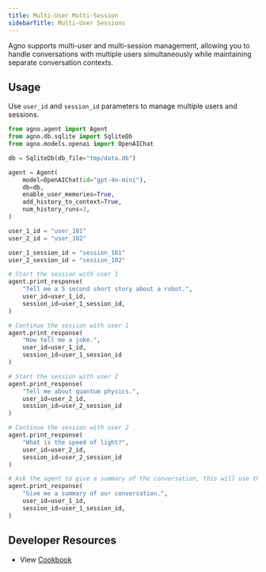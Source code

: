 ```yaml
---
title: Multi-User Multi-Session
sidebarTitle: Multi-User Sessions
---
```


Agno supports multi-user and multi-session management, allowing you to handle conversations with multiple users simultaneously while maintaining separate conversation contexts.

## Usage

Use `user_id` and `session_id` parameters to manage multiple users and sessions.

```python multi_user_multi_session.py
from agno.agent import Agent
from agno.db.sqlite import SqliteDb
from agno.models.openai import OpenAIChat

db = SqliteDb(db_file="tmp/data.db")

agent = Agent(
    model=OpenAIChat(id="gpt-4o-mini"),
    db=db,
    enable_user_memories=True,
    add_history_to_context=True,
    num_history_runs=3,
)

user_1_id = "user_101"
user_2_id = "user_102"

user_1_session_id = "session_101"
user_2_session_id = "session_102"

# Start the session with user 1
agent.print_response(
    "Tell me a 5 second short story about a robot.",
    user_id=user_1_id,
    session_id=user_1_session_id,
)

# Continue the session with user 1
agent.print_response(
    "Now tell me a joke.", 
    user_id=user_1_id, 
    session_id=user_1_session_id
)

# Start the session with user 2
agent.print_response(
    "Tell me about quantum physics.", 
    user_id=user_2_id, 
    session_id=user_2_session_id
)

# Continue the session with user 2
agent.print_response(
    "What is the speed of light?", 
    user_id=user_2_id, 
    session_id=user_2_session_id
)

# Ask the agent to give a summary of the conversation, this will use the history from the previous messages
agent.print_response(
    "Give me a summary of our conversation.",
    user_id=user_1_id,
    session_id=user_1_session_id,
)
```


## Developer Resources

- View [Cookbook](https://github.com/agno-agi/agno/blob/main/cookbook/db/examples/multi_user_multi_session.py)